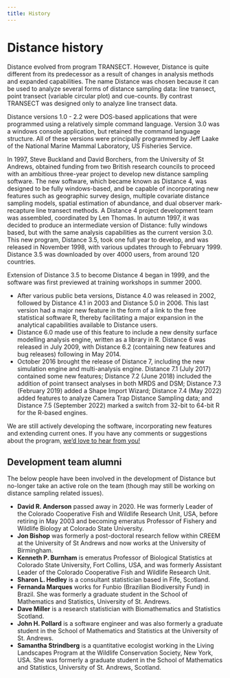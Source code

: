 ```yaml
---
title: History
---
```


# Distance history

Distance evolved from program TRANSECT. However, Distance is quite different from its predecessor as a result of changes in analysis methods and expanded capabilities. The name Distance was chosen because it can be used to analyze several forms of distance sampling data: line transect, point transect (variable circular plot) and cue-counts. By contrast TRANSECT was designed only to analyze line transect data.

Distance versions 1.0 - 2.2 were DOS-based applications that were programmed using a relatively simple command language. Version 3.0 was a windows console application, but retained the command language structure. All of these versions were principally programmed by Jeff Laake of the National Marine Mammal Laboratory, US Fisheries Service.

In 1997, Steve Buckland and David Borchers, from the University of St Andrews, obtained funding from two British research councils to proceed with an ambitious three-year project to develop new distance sampling software. The new software, which became known as Distance 4, was designed to be fully windows-based, and be capable of incorporating new features such as geographic survey design, multiple covariate distance sampling models, spatial estimation of abundance, and dual observer mark-recapture line transect methods. A Distance 4 project development team was assembled, coordinated by Len Thomas. In autumn 1997, it was decided to produce an intermediate version of Distance: fully windows based, but with the same analysis capabilities as the current version 3.0. This new program, Distance 3.5, took one full year to develop, and was released in November 1998, with various updates through to February 1999. Distance 3.5 was downloaded by over 4000 users, from around 120 countries. 

Extension of Distance 3.5 to become Distance 4 began in 1999, and the software was first previewed at training workshops in summer 2000. 

- After various public beta versions, Distance 4.0 was released in 2002, followed by Distance 4.1 in 2003 and Distance 5.0 in 2006. This last version had a major new feature in the form of a link to the free statistical software R, thereby facilitating a major expansion in the analytical capabilities available to Distance users. 
- Distance 6.0 made use of this feature to include a new density surface modelling analysis engine, written as a library in R. Distance 6 was released in July 2009, with Distance 6.2 (containing new features and bug releases) following in May 2014.  
- October 2016 brought the release of Distance 7, including the new simulation engine and multi-analysis engine. Distance 7.1 (July 2017) contained some new features; Distance 7.2 (June 2018) included the addition of point transect analyses in both MRDS and DSM; Distance 7.3 (February 2019) added a Shape Import Wizard; Distance 7.4 (May 2022) added features to analyze Camera Trap Distance Sampling data; and Distance 7.5 (September 2022) marked a switch from 32-bit to 64-bit R for the R-based engines.

We are still actively developing the software, incorporating new features and extending current ones. If you have any comments or suggestions about the program, [we’d love to hear from you!](/contact.html)


## Development team alumni

The below people have been involved in the development of Distance but no-longer take an active role on the team (though may still be working on distance sampling related issues).

- **David R. Anderson** passed away in 2020.  He was formerly Leader of the Colorado Cooperative Fish and Wildlife Research Unit, USA, before retiring in May 2003 and becoming emeratus Professor of Fishery and Wildlife Biology at Colorado State University.
- **Jon Bishop** was formerly a post-doctoral research fellow within CREEM at the University of St Andrews and now works at the University of Birmingham.
- **Kenneth P. Burnham** is emeratus Professor of Biological Statistics at Colorado State University, Fort Collins, USA, and was formerly Assistant Leader of the Colorado Cooperative Fish and Wildlife Research Unit.
- **Sharon L. Hedley** is a consultant statistician based in Fife, Scotland.
- **Fernanda Marques** works for Funbio (Brazilian Biodiversity Fund) in Brazil. She was formerly a graduate student in the School of Mathematics and Statistics, University of St. Andrews.
- **Dave Miller** is a research statistician with Biomathematics and Statistics Scotland.
- **John H. Pollard** is a software engineer and was also formerly a graduate student in the School of Mathematics and Statistics at the University of St. Andrews.
- **Samantha Strindberg** is a quantitative ecologist working in the Living Landscapes Program at the Wildlife Conservation Society, New York, USA. She was formerly a graduate student in the School of Mathematics and Statistics, University of St. Andrews, Scotland.


